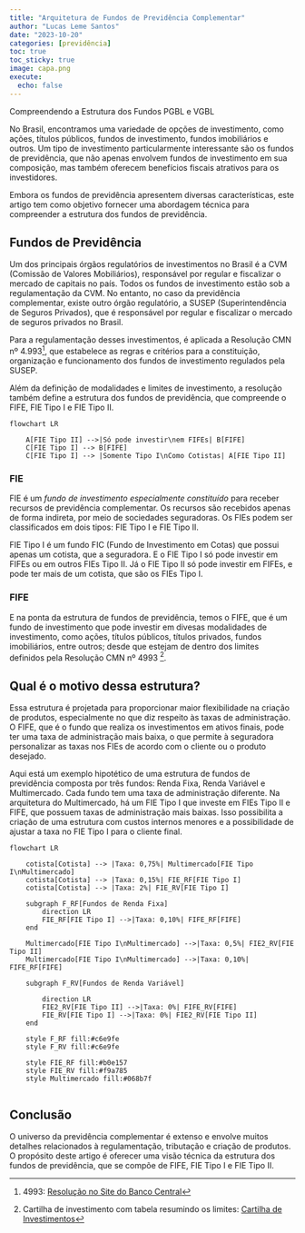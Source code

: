 ```yaml
---
title: "Arquitetura de Fundos de Previdência Complementar"
author: "Lucas Leme Santos"
date: "2023-10-20"
categories: [previdência]
toc: true
toc_sticky: true
image: capa.png
execute:
  echo: false
---
```


Compreendendo a Estrutura dos Fundos PGBL e VGBL

No Brasil, encontramos uma variedade de opções de investimento, como ações, títulos públicos, fundos de investimento, fundos imobiliários e outros. Um tipo de investimento particularmente interessante são os fundos de previdência, que não apenas envolvem fundos de investimento em sua composição, mas também oferecem benefícios fiscais atrativos para os investidores.

Embora os fundos de previdência apresentem diversas características, este artigo tem como objetivo fornecer uma abordagem técnica para compreender a estrutura dos fundos de previdência.

## Fundos de Previdência


Um dos principais órgãos regulatórios de investimentos no Brasil é a CVM (Comissão de Valores Mobiliários), responsável por regular e fiscalizar o mercado de capitais no país. Todos os fundos de investimento estão sob a regulamentação da CVM. No entanto, no caso da previdência complementar, existe outro órgão regulatório, a SUSEP (Superintendência de Seguros Privados), que é responsável por regular e fiscalizar o mercado de seguros privados no Brasil.

Para a regulamentação desses investimentos, é aplicada a Resolução CMN nº 4.993[^1], que estabelece as regras e critérios para a constituição, organização e funcionamento dos fundos de investimento regulados pela SUSEP.

Além da definição de modalidades e limites de investimento, a resolução também define a estrutura dos fundos de previdência, que compreende o FIFE, FIE Tipo I e FIE Tipo II.

```mermaid
flowchart LR

    A[FIE Tipo II] -->|Só pode investir\nem FIFEs| B[FIFE] 
    C[FIE Tipo I] --> B[FIFE]
    C[FIE Tipo I] --> |Somente Tipo I\nComo Cotistas| A[FIE Tipo II]

```

### FIE

FIE é um *fundo de investimento especialmente constituído* para receber recursos de previdência complementar. Os recursos são recebidos apenas de forma indireta, por meio de sociedades seguradoras. Os FIEs podem ser classificados em dois tipos: FIE Tipo I e FIE Tipo II.

FIE Tipo I é um fundo FIC (Fundo de Investimento em Cotas) que possui apenas um cotista, que a seguradora. E o FIE Tipo I só pode investir em FIFEs ou em outros FIEs Tipo II.
Já o FIE Tipo II só pode investir em FIFEs, e pode ter mais de um cotista, que são os FIEs Tipo I.

### FIFE

E na ponta da estrutura de fundos de previdência, temos o FIFE, que é um fundo de investimento que pode investir em divesas modalidades de investimento, como ações, títulos públicos, títulos privados, fundos imobiliários, entre outros; desde que estejam de dentro dos limites definidos pela Resolução CMN nº 4993 [^2].

## Qual é o motivo dessa estrutura?

Essa estrutura é projetada para proporcionar maior flexibilidade na criação de produtos, especialmente no que diz respeito às taxas de administração. O FIFE, que é o fundo que realiza os investimentos em ativos finais, pode ter uma taxa de administração mais baixa, o que permite à seguradora personalizar as taxas nos FIEs de acordo com o cliente ou o produto desejado.

Aqui está um exemplo hipotético de uma estrutura de fundos de previdência composta por três fundos: Renda Fixa, Renda Variável e Multimercado. Cada fundo tem uma taxa de administração diferente. Na arquitetura do Multimercado, há um FIE Tipo I que investe em FIEs Tipo II e FIFE, que possuem taxas de administração mais baixas. Isso possibilita a criação de uma estrutura com custos internos menores e a possibilidade de ajustar a taxa no FIE Tipo I para o cliente final.

```mermaid
flowchart LR

    cotista[Cotista] --> |Taxa: 0,75%| Multimercado[FIE Tipo I\nMultimercado]
    cotista[Cotista] --> |Taxa: 0,15%| FIE_RF[FIE Tipo I]
    cotista[Cotista] --> |Taxa: 2%| FIE_RV[FIE Tipo I]

    subgraph F_RF[Fundos de Renda Fixa]
        direction LR
        FIE_RF[FIE Tipo I] -->|Taxa: 0,10%| FIFE_RF[FIFE]
    end

    Multimercado[FIE Tipo I\nMultimercado] -->|Taxa: 0,5%| FIE2_RV[FIE Tipo II]
    Multimercado[FIE Tipo I\nMultimercado] -->|Taxa: 0,10%| FIFE_RF[FIFE]

    subgraph F_RV[Fundos de Renda Variável]
        
        direction LR
        FIE2_RV[FIE Tipo II] -->|Taxa: 0%| FIFE_RV[FIFE] 
        FIE_RV[FIE Tipo I] -->|Taxa: 0%| FIE2_RV[FIE Tipo II]
    end

    style F_RF fill:#c6e9fe
    style F_RV fill:#c6e9fe

    style FIE_RF fill:#b0e157
    style FIE_RV fill:#f9a785
    style Multimercado fill:#068b7f


```

## Conclusão

O universo da previdência complementar é extenso e envolve muitos detalhes relacionados à regulamentação, tributação e criação de produtos. O propósito deste artigo é oferecer uma visão técnica da estrutura dos fundos de previdência, que se compõe de FIFE, FIE Tipo I e FIE Tipo II.

[^1]: 4993: [Resolução no  Site do Banco Central](https://www.bcb.gov.br/estabilidadefinanceira/exibenormativo?tipo=Resolu%C3%A7%C3%A3o%20CMN&numero=4993)

[^2]: Cartilha de investimento com tabela resumindo os limites: [Cartilha de Investimentos](http://www.susep.gov.br/setores-susep/cgsoa/comat/Cartilha%20de%20Investimentos_v11_Fevereiro-2020.pdf)

